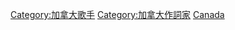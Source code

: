 {{Commonscat|Singer-songwriters from Canada}}

[[Category:加拿大歌手|Category:加拿大歌手]]
[[Category:加拿大作詞家|Category:加拿大作詞家]]
[[Category:各國創作歌手|Canada]]